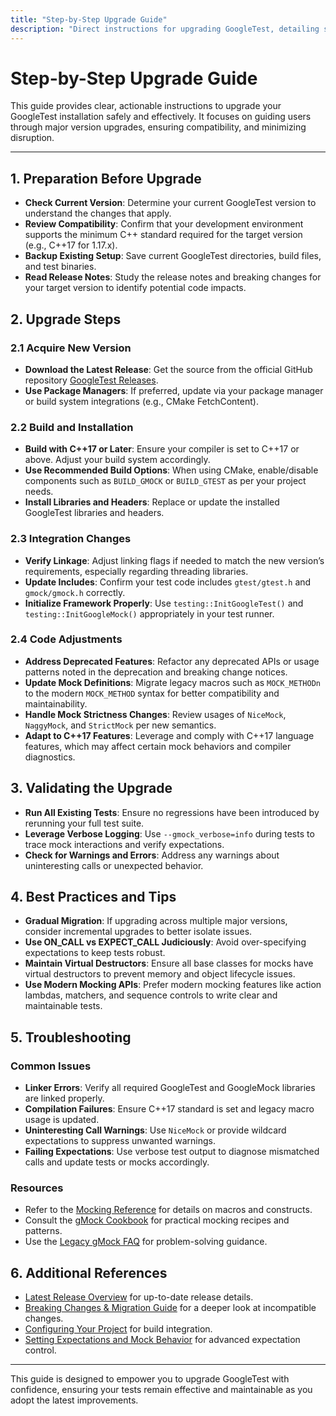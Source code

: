 ```yaml
---
title: "Step-by-Step Upgrade Guide"
description: "Direct instructions for upgrading GoogleTest, detailing steps to move between major versions safely. Covers best practices, integration notes, and tips for catching regressions."
---
```


# Step-by-Step Upgrade Guide

This guide provides clear, actionable instructions to upgrade your GoogleTest installation safely and effectively. It focuses on guiding users through major version upgrades, ensuring compatibility, and minimizing disruption.

---

## 1. Preparation Before Upgrade

- **Check Current Version**: Determine your current GoogleTest version to understand the changes that apply.
- **Review Compatibility**: Confirm that your development environment supports the minimum C++ standard required for the target version (e.g., C++17 for 1.17.x).
- **Backup Existing Setup**: Save current GoogleTest directories, build files, and test binaries.
- **Read Release Notes**: Study the release notes and breaking changes for your target version to identify potential code impacts.


## 2. Upgrade Steps

### 2.1 Acquire New Version

- **Download the Latest Release**: Get the source from the official GitHub repository [GoogleTest Releases](https://github.com/google/googletest/releases).
- **Use Package Managers**: If preferred, update via your package manager or build system integrations (e.g., CMake FetchContent).

### 2.2 Build and Installation

- **Build with C++17 or Later**: Ensure your compiler is set to C++17 or above. Adjust your build system accordingly.
- **Use Recommended Build Options**: When using CMake, enable/disable components such as `BUILD_GMOCK` or `BUILD_GTEST` as per your project needs.
- **Install Libraries and Headers**: Replace or update the installed GoogleTest libraries and headers.

### 2.3 Integration Changes

- **Verify Linkage**: Adjust linking flags if needed to match the new version’s requirements, especially regarding threading libraries.
- **Update Includes**: Confirm your test code includes `gtest/gtest.h` and `gmock/gmock.h` correctly.
- **Initialize Framework Properly**: Use `testing::InitGoogleTest()` and `testing::InitGoogleMock()` appropriately in your test runner.

### 2.4 Code Adjustments

- **Address Deprecated Features**: Refactor any deprecated APIs or usage patterns noted in the deprecation and breaking change notices.
- **Update Mock Definitions**: Migrate legacy macros such as `MOCK_METHODn` to the modern `MOCK_METHOD` syntax for better compatibility and maintainability.
- **Handle Mock Strictness Changes**: Review usages of `NiceMock`, `NaggyMock`, and `StrictMock` per new semantics.
- **Adapt to C++17 Features**: Leverage and comply with C++17 language features, which may affect certain mock behaviors and compiler diagnostics.


## 3. Validating the Upgrade

- **Run All Existing Tests**: Ensure no regressions have been introduced by rerunning your full test suite.
- **Leverage Verbose Logging**: Use `--gmock_verbose=info` during tests to trace mock interactions and verify expectations.
- **Check for Warnings and Errors**: Address any warnings about uninteresting calls or unexpected behavior.


## 4. Best Practices and Tips

- **Gradual Migration**: If upgrading across multiple major versions, consider incremental upgrades to better isolate issues.
- **Use ON_CALL vs EXPECT_CALL Judiciously**: Avoid over-specifying expectations to keep tests robust.
- **Maintain Virtual Destructors**: Ensure all base classes for mocks have virtual destructors to prevent memory and object lifecycle issues.
- **Use Modern Mocking APIs**: Prefer modern mocking features like action lambdas, matchers, and sequence controls to write clear and maintainable tests.


## 5. Troubleshooting

### Common Issues

- **Linker Errors**: Verify all required GoogleTest and GoogleMock libraries are linked properly.
- **Compilation Failures**: Ensure C++17 standard is set and legacy macro usage is updated.
- **Uninteresting Call Warnings**: Use `NiceMock` or provide wildcard expectations to suppress unwanted warnings.
- **Failing Expectations**: Use verbose test output to diagnose mismatched calls and update tests or mocks accordingly.

### Resources

- Refer to the [Mocking Reference](reference/mocking.md) for details on macros and constructs.
- Consult the [gMock Cookbook](guides/core-testing-workflows/using-mocks-in-tests.md) for practical mocking recipes and patterns.
- Use the [Legacy gMock FAQ](faq/troubleshooting/mocking-misuse-errors.md) for problem-solving guidance.


## 6. Additional References

- [Latest Release Overview](../release-notes-history/latest-release.md) for up-to-date release details.
- [Breaking Changes & Migration Guide](../migrations-breaking-changes/breaking-changes.md) for a deeper look at incompatible changes.
- [Configuring Your Project](../../getting-started/first-steps/configure-project.md) for build integration.
- [Setting Expectations and Mock Behavior](../api-reference/mocking-api/call-expectations.md) for advanced expectation control.


---

This guide is designed to empower you to upgrade GoogleTest with confidence, ensuring your tests remain effective and maintainable as you adopt the latest improvements.
